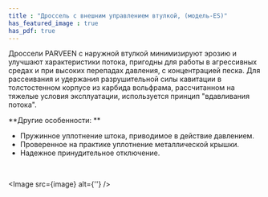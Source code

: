 ```yaml
---
title : "Дроссель с внешним управлением втулкой, (модель-ES)"
has_featured_image : true
has_pdf: true
---
```


Дроссели PARVEEN с наружной втулкой минимизируют эрозию и улучшают характеристики потока, пригодны для работы в агрессивных средах и при высоких перепадах давления, с концентрацией песка. Для рассеивания и удержания разрушительной силы кавитации в толстостенном корпусе из карбида вольфрама, рассчитанном на тяжелые условия эксплуатации, используется принцип "вдавливания потока".

**Другие особенности: **

* Пружинное уплотнение штока, приводимое в действие давлением.
* Проверенное на практике уплотнение металлической крышки.
* Надежное принудительное отключение.

<br />

<Image src={image} alt={''} />